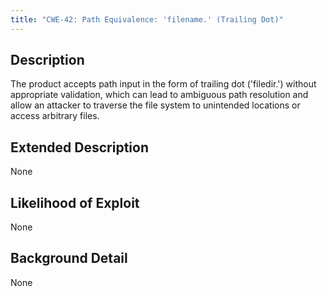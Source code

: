 ```yaml
---
title: "CWE-42: Path Equivalence: 'filename.' (Trailing Dot)"
---
```


## Description
The product accepts path input in the form of trailing dot ('filedir.') without appropriate validation, which can lead to ambiguous path resolution and allow an attacker to traverse the file system to unintended locations or access arbitrary files.

## Extended Description
None

## Likelihood of Exploit
None

## Background Detail
None
        